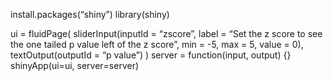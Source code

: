 install.packages("shiny")
library(shiny)

ui = fluidPage(
  sliderInput(inputId = "zscore", label = "Set the z score to see the one tailed p value left of the z score", min = -5, max = 5, value = 0), 
  textOutput(outputId = "p value")
)
server = function(input, output) {}
shinyApp(ui=ui, server=server)
